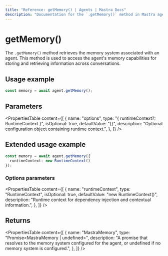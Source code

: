 ```yaml
---
title: "Reference: getMemory() | Agents | Mastra Docs"
description: "Documentation for the `.getMemory()` method in Mastra agents, which retrieves the memory system associated with the agent."
---
```


# getMemory()

The `.getMemory()` method retrieves the memory system associated with an agent. This method is used to access the agent's memory capabilities for storing and retrieving information across conversations.

## Usage example

```typescript showLineNumbers copy
const memory = await agent.getMemory();
```

## Parameters

<PropertiesTable
  content={[
    {
      name: "options",
      type: "{ runtimeContext?: RuntimeContext }",
      isOptional: true,
      defaultValue: "{}",
      description: "Optional configuration object containing runtime context.",
    },
  ]}
/>

## Extended usage example

```typescript showLineNumbers copy
const memory = await agent.getMemory({
  runtimeContext: new RuntimeContext()
});
```

### Options parameters

<PropertiesTable
  content={[
    {
      name: "runtimeContext",
      type: "RuntimeContext",
      isOptional: true,
      defaultValue: "new RuntimeContext()",
      description: "Runtime context for dependency injection and contextual information.",
    },
  ]}
/>

## Returns

<PropertiesTable
  content={[
    {
      name: "MastraMemory",
      type: "Promise<MastraMemory | undefined>",
      description: "A promise that resolves to the memory system configured for the agent, or undefined if no memory system is configured.",
    },
  ]}
/>
